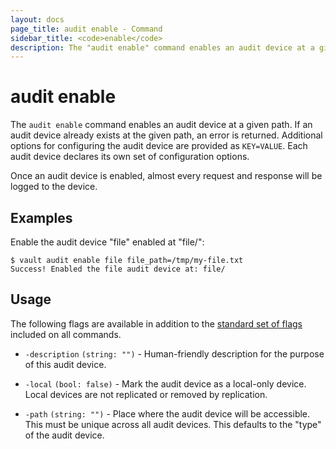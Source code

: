 ```yaml
---
layout: docs
page_title: audit enable - Command
sidebar_title: <code>enable</code>
description: The "audit enable" command enables an audit device at a given path.
---
```


# audit enable

The `audit enable` command enables an audit device at a given path. If an audit
device already exists at the given path, an error is returned. Additional
options for configuring the audit device are provided as `KEY=VALUE`. Each audit
device declares its own set of configuration options.

Once an audit device is enabled, almost every request and response will be
logged to the device.

## Examples

Enable the audit device "file" enabled at "file/":

```text
$ vault audit enable file file_path=/tmp/my-file.txt
Success! Enabled the file audit device at: file/
```

## Usage

The following flags are available in addition to the [standard set of
flags](/vault/docs/commands) included on all commands.

- `-description` `(string: "")` - Human-friendly description for the purpose of
  this audit device.

- `-local` `(bool: false)` - Mark the audit device as a local-only device.
  Local devices are not replicated or removed by replication.

- `-path` `(string: "")` - Place where the audit device will be accessible. This
  must be unique across all audit devices. This defaults to the "type" of the
  audit device.
